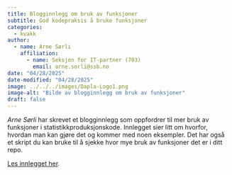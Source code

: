 ```yaml
---
title: Blogginnlegg om bruk av funksjoner
subtitle: God kodepraksis å bruke funksjoner 
categories:
  - kvakk
author:
  - name: Arne Sørli
    affiliation: 
      - name: Seksjon for IT-partner (703)
        email: arne.sorli@ssb.no
date: "04/28/2025"
date-modified: "04/28/2025"
image: ../../../images/Dapla-Logo1.png
image-alt: "Bilde av blogginnlegg om bruk av funksjoner"
draft: false
---
```


*Arne Sørli* har skrevet et blogginnlegg som oppfordrer til mer bruk av funksjoner
i statistikkproduksjonskode.
Innlegget sier litt om hvorfor, hvordan man kan gjøre det og kommer med noen eksempler.
Det har også et skript du kan bruke til å sjekke hvor mye bruk av funksjoner det er i ditt repo.

[Les innlegget her](../../../blog/posts/2025-04-25-function-use/index.qmd).
